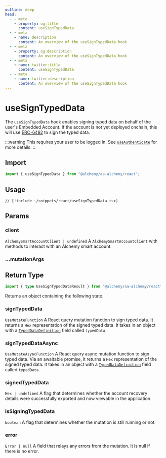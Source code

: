 ```yaml
---
outline: deep
head:
  - - meta
    - property: og:title
      content: useSignTypedData
  - - meta
    - name: description
      content: An overview of the useSignTypedData hook
  - - meta
    - property: og:description
      content: An overview of the useSignTypedData hook
  - - meta
    - name: twitter:title
      content: useSignTypedData
  - - meta
    - name: twitter:description
      content: An overview of the useSignTypedData hook
---
```


# useSignTypedData

The `useSignTypedData` hook enables signing typed data on behalf of the user's Embedded Account. If the account is not yet deployed onchain, this will use [ERC-6492](/resources/terms.html#erc-6492) to sign the typed data.

:::warning
This requires your user to be logged in. See [`useAuthenticate`](/react/useAuthenticate) for more details.
:::

## Import

```ts
import { useSignTypedData } from "@alchemy/aa-alchemy/react";
```

## Usage

```tsx [useSignTypedData.tsx]
// [!include ~/snippets/react/useSignTypedData.tsx]
```

## Params

### client

`AlchemySmartAccountClient | undefined`
A `AlchemySmartAccountClient` with methods to interact with an Alchemy smart account.

### ...mutationArgs


<BaseHookMutationArgs />

## Return Type

```ts
import { type UseSignTypedDataResult } from "@alchemy/aa-alchemy/react";
```

Returns an object containing the following state.

### signTypedData

`UseMutateFunction`
A React query mutation function to sign typed data. It returns a `Hex` representation of the signed typed data. It takes in an object with a [`TypedDataDefinition`](https://viem.sh/docs/utilities/hashTypedData.html#parameters) field called `typedData`.

### signTypedDataAsync

`UseMutateAsyncFunction`
A React query async mutation function to sign typed data. Via an awaitable promise, it returns a `Hex` representation of the signed typed data. It takes in an object with a [`TypedDataDefinition`](https://viem.sh/docs/utilities/hashTypedData.html#parameters) field called `typedData`.

### signedTypedData

`Hex | undefined`
A flag that determines whether the account recovery details were successfully exported and now viewable in the application.

### isSigningTypedData

`boolean`
A flag that determines whether the mutation is still running or not.

### error

`Error | null`
A field that relays any errors from the mutation. It is null if there is no error.
